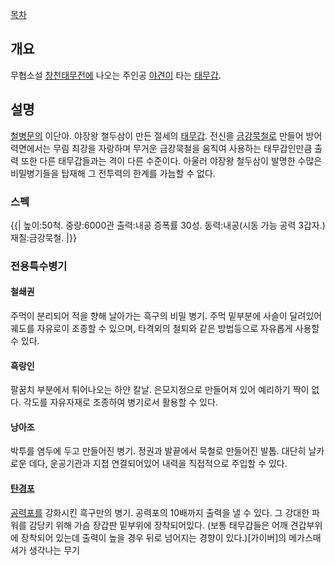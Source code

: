 [[목차]]

== 개요 ==
무협소설 [[창천태무전]]에 나오는 주인공 [[야견]]이 타는 [[태무갑]].
== 설명 ==
[[철병문]]의 이단아. 야장왕 철두삼이 만든 절세의 [[태무갑]].
전신을 [[금강묵철]]로 만들어 방어력면에서는 무림 최강을 자랑하며 무거운 금강묵철을 움직여 사용하는 태무갑인만큼 출력 또한 다른 태무갑들과는 격이 다른 수준이다. 
아울러 야장왕 철두삼이 발명한 수많은 비밀병기들을 탑재해 그 전투력의 한계를 가늠할 수 없다. 
=== 스펙 ===
{{|
높이:50척. 
중량:6000관 
출력:내공 증폭률 30성. 
동력:내공(시동 가능 공력 3갑자.) 
재질:금강묵철. 
|}}
=== 전용특수병기 ===
==== 철쇄권 ====
주먹이 분리되어 적을 향해 날아가는 흑구의 비밀 병기. 주먹 밑부분에 사슬이 달려있어 궤도를 자유로이 조종할 수 있으며, 타격외의 철퇴와 같은 방법등으로 자유롭게 사용할 수 있다. 
==== 흑랑인 ====
팔꿈치 부분에서 튀어나오는 하얀 칼날. 은모지정으로 만들어져 있어 예리하기 짝이 없다. 각도를 자유자재로 조종하여 병기로서 활용할 수 있다. 
==== 낭아조 ====
박투를 염두에 두고 만들어진 병기. 정권과 발끝에서 묵철로 만들어진 발톱. 대단히 날카로운 데다, 운공기관과 지접 연결되어있어 내력을 직접적으로 주입할 수 있다. 
==== [[탄경포]] ====
[[공력포]]를 강화시킨 흑구만의 병기. 공력포의 10배까지 출력을 낼 수 있다. 그 강대한 파워를 감당키 위해 가슴 장갑판 밑부위에 장착되어있다. (보통 태무갑들은 어깨 견갑부위에 장착되어 있는데 출력이 높을 경우 뒤로 넘어지는 경향이 있다.)[가이버]의 메가스매셔가 생각나는 무기

